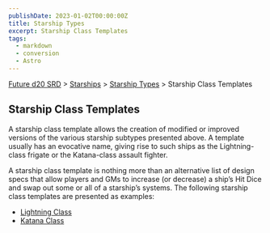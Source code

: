 ```yaml
---
publishDate: 2023-01-02T00:00:00Z
title: Starship Types
excerpt: Starship Class Templates
tags:
  - markdown
  - conversion
  - Astro
---
```






[Future d20 SRD](/#futureD20) > [Starships](future-d20-srd-starships-index) > [Starship Types](future-d20-srd-starships-starship-types-index) > Starship Class Templates




## Starship Class Templates


A starship class template allows the creation of modified or improved versions of the various starship subtypes presented above. A template usually has an evocative name, giving rise to such ships as the Lightning-class frigate or the Katana-class assault fighter.


A starship class template is nothing more than an alternative list of design specs that allow players and GMs to increase (or decrease) a ship’s Hit Dice and swap out some or all of a starship’s systems. The following starship class templates are presented as examples:


- [Lightning Class](future-d20-srd-starships-starship-types-starship-class-templates-lightning-class-template)
- [Katana Class](future-d20-srd-starships-starship-types-starship-class-templates-katana-class-template)



